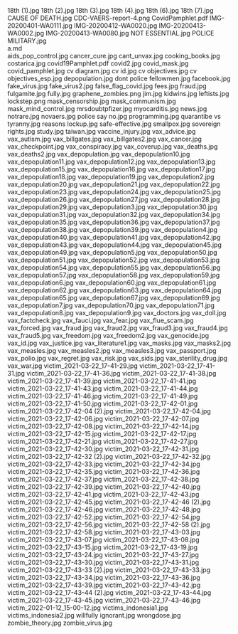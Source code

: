     
<PopImage className="w-full sm:max-w-[50vw] md:max-w-md float-right sm:m-1 sm:ml-4" src={JPG_18th__1__jpg} width={384} alt="18th (1).jpg">
	18th (1).jpg
</PopImage>
<PopImage className="w-full sm:max-w-[50vw] md:max-w-md float-left sm:m-1 sm:mr-4" src={JPG_18th__2__jpg} width={384} alt="18th (2).jpg">
	18th (2).jpg
</PopImage>
<PopImage className="w-full sm:max-w-[50vw] md:max-w-md float-right sm:m-1 sm:ml-4" src={JPG_18th__3__jpg} width={384} alt="18th (3).jpg">
	18th (3).jpg
</PopImage>
<PopImage className="w-full sm:max-w-[50vw] md:max-w-md float-left sm:m-1 sm:mr-4" src={JPG_18th__4__jpg} width={384} alt="18th (4).jpg">
	18th (4).jpg
</PopImage>
<PopImage className="w-full sm:max-w-[50vw] md:max-w-md float-right sm:m-1 sm:ml-4" src={JPG_18th__6__jpg} width={384} alt="18th (6).jpg">
	18th (6).jpg
</PopImage>
<PopImage className="w-full sm:max-w-[50vw] md:max-w-md float-left sm:m-1 sm:mr-4" src={JPG_18th__7__jpg} width={384} alt="18th (7).jpg">
	18th (7).jpg
</PopImage>
<PopImage className="w-full sm:max-w-[50vw] md:max-w-md float-right sm:m-1 sm:ml-4" src={JPG_CAUSE_OF_DEATH_jpg} width={384} alt="CAUSE OF DEATH.jpg">
	CAUSE OF DEATH.jpg
</PopImage>
<PopImage className="w-full sm:max-w-[50vw] md:max-w-md float-left sm:m-1 sm:mr-4" src={PNG_CDC_VAERS_report_4_png} width={384} alt="CDC-VAERS-report-4.png">
	CDC-VAERS-report-4.png
</PopImage>
<EmbedFile src={PDF_CovidPamphlet_pdf} className="w-full md:w-[24rem] md:h-[36rem] float-right sm:m-1 sm:ml-4">
	CovidPamphlet.pdf
</EmbedFile>
<PopImage className="w-full sm:max-w-[50vw] md:max-w-md float-left sm:m-1 sm:mr-4" src={JPG_IMG_20200401_WA0111_jpg} width={384} alt="IMG-20200401-WA0111.jpg">
	IMG-20200401-WA0111.jpg
</PopImage>
<PopImage className="w-full sm:max-w-[50vw] md:max-w-md float-right sm:m-1 sm:ml-4" src={JPG_IMG_20200412_WA0020_jpg} width={384} alt="IMG-20200412-WA0020.jpg">
	IMG-20200412-WA0020.jpg
</PopImage>
<PopImage className="w-full sm:max-w-[50vw] md:max-w-md float-left sm:m-1 sm:mr-4" src={JPG_IMG_20200413_WA0002_jpg} width={384} alt="IMG-20200413-WA0002.jpg">
	IMG-20200413-WA0002.jpg
</PopImage>
<PopImage className="w-full sm:max-w-[50vw] md:max-w-md float-right sm:m-1 sm:ml-4" src={JPG_IMG_20200413_WA0080_jpg} width={384} alt="IMG-20200413-WA0080.jpg">
	IMG-20200413-WA0080.jpg
</PopImage>
<PopImage className="w-full sm:max-w-[50vw] md:max-w-md float-left sm:m-1 sm:mr-4" src={JPG_NOT_ESSENTIAL_jpg} width={384} alt="NOT ESSENTIAL.jpg">
	NOT ESSENTIAL.jpg
</PopImage>
<PopImage className="w-full sm:max-w-[50vw] md:max-w-md float-right sm:m-1 sm:ml-4" src={JPG_POLICE_MILITARY_jpg} width={384} alt="POLICE MILITARY.jpg">
	POLICE MILITARY.jpg
</PopImage>
<div className="w-full md:max-w-[80rem] float-right italic">
	<MD_a_md />
	a.md
</div>
<PopImage className="w-full sm:max-w-[50vw] md:max-w-md float-left sm:m-1 sm:mr-4" src={JPG_aids_pop_control_jpg} width={384} alt="aids_pop_control.jpg">
	aids_pop_control.jpg
</PopImage>
<PopImage className="w-full sm:max-w-[50vw] md:max-w-md float-right sm:m-1 sm:ml-4" src={JPG_cancer_cure_jpg} width={384} alt="cancer_cure.jpg">
	cancer_cure.jpg
</PopImage>
<PopImage className="w-full sm:max-w-[50vw] md:max-w-md float-left sm:m-1 sm:mr-4" src={JPG_cant_unvax_jpg} width={384} alt="cant_unvax.jpg">
	cant_unvax.jpg
</PopImage>
<PopImage className="w-full sm:max-w-[50vw] md:max-w-md float-right sm:m-1 sm:ml-4" src={JPG_cooking_books_jpg} width={384} alt="cooking_books.jpg">
	cooking_books.jpg
</PopImage>
<PopImage className="w-full sm:max-w-[50vw] md:max-w-md float-left sm:m-1 sm:mr-4" src={JPG_costarica_jpg} width={384} alt="costarica.jpg">
	costarica.jpg
</PopImage>
<EmbedFile src={PDF_covid19Pamphlet_pdf} className="w-full md:w-[24rem] md:h-[36rem] float-right sm:m-1 sm:ml-4">
	covid19Pamphlet.pdf
</EmbedFile>
<PopImage className="w-full sm:max-w-[50vw] md:max-w-md float-left sm:m-1 sm:mr-4" src={JPG_covid2_jpg} width={384} alt="covid2.jpg">
	covid2.jpg
</PopImage>
<PopImage className="w-full sm:max-w-[50vw] md:max-w-md float-right sm:m-1 sm:ml-4" src={JPG_covid_mask_jpg} width={384} alt="covid_mask.jpg">
	covid_mask.jpg
</PopImage>
<PopImage className="w-full sm:max-w-[50vw] md:max-w-md float-left sm:m-1 sm:mr-4" src={JPG_covid_pamphlet_jpg} width={384} alt="covid_pamphlet.jpg">
	covid_pamphlet.jpg
</PopImage>
<PopImage className="w-full sm:max-w-[50vw] md:max-w-md float-right sm:m-1 sm:ml-4" src={JPG_cv_diagram_jpg} width={384} alt="cv diagram.jpg">
	cv diagram.jpg
</PopImage>
<PopImage className="w-full sm:max-w-[50vw] md:max-w-md float-left sm:m-1 sm:mr-4" src={JPG_cv_id_jpg} width={384} alt="cv id.jpg">
	cv id.jpg
</PopImage>
<PopImage className="w-full sm:max-w-[50vw] md:max-w-md float-right sm:m-1 sm:ml-4" src={JPG_cv_objectives_jpg} width={384} alt="cv objectives.jpg">
	cv objectives.jpg
</PopImage>
<PopImage className="w-full sm:max-w-[50vw] md:max-w-md float-left sm:m-1 sm:mr-4" src={JPG_cv_objectives_esp_jpg} width={384} alt="cv objectives_esp.jpg">
	cv objectives_esp.jpg
</PopImage>
<PopImage className="w-full sm:max-w-[50vw] md:max-w-md float-right sm:m-1 sm:ml-4" src={JPG_depopulation_jpg} width={384} alt="depopulation.jpg">
	depopulation.jpg
</PopImage>
<PopImage className="w-full sm:max-w-[50vw] md:max-w-md float-left sm:m-1 sm:mr-4" src={JPG_dont_police_fellowmen_jpg} width={384} alt="dont police fellowmen.jpg">
	dont police fellowmen.jpg
</PopImage>
<PopImage className="w-full sm:max-w-[50vw] md:max-w-md float-right sm:m-1 sm:ml-4" src={JPG_facebook_jpg} width={384} alt="facebook.jpg">
	facebook.jpg
</PopImage>
<PopImage className="w-full sm:max-w-[50vw] md:max-w-md float-left sm:m-1 sm:mr-4" src={JPG_fake_virus_jpg} width={384} alt="fake_virus.jpg">
	fake_virus.jpg
</PopImage>
<PopImage className="w-full sm:max-w-[50vw] md:max-w-md float-right sm:m-1 sm:ml-4" src={JPG_fake_virus2_jpg} width={384} alt="fake_virus2.jpg">
	fake_virus2.jpg
</PopImage>
<PopImage className="w-full sm:max-w-[50vw] md:max-w-md float-left sm:m-1 sm:mr-4" src={JPG_false_flag_covid_jpg} width={384} alt="false_flag_covid.jpg">
	false_flag_covid.jpg
</PopImage>
<PopImage className="w-full sm:max-w-[50vw] md:max-w-md float-right sm:m-1 sm:ml-4" src={JPG_fees_jpg} width={384} alt="fees.jpg">
	fees.jpg
</PopImage>
<PopImage className="w-full sm:max-w-[50vw] md:max-w-md float-left sm:m-1 sm:mr-4" src={JPG_fraud_jpg} width={384} alt="fraud.jpg">
	fraud.jpg
</PopImage>
<PopImage className="w-full sm:max-w-[50vw] md:max-w-md float-right sm:m-1 sm:ml-4" src={JPG_fulgamite_jpg} width={384} alt="fulgamite.jpg">
	fulgamite.jpg
</PopImage>
<PopImage className="w-full sm:max-w-[50vw] md:max-w-md float-left sm:m-1 sm:mr-4" src={JPG_fully_jpg} width={384} alt="fully.jpg">
	fully.jpg
</PopImage>
<PopImage className="w-full sm:max-w-[50vw] md:max-w-md float-right sm:m-1 sm:ml-4" src={PNG_graphene_zombies_png} width={384} alt="graphene_zombies.png">
	graphene_zombies.png
</PopImage>
<PopImage className="w-full sm:max-w-[50vw] md:max-w-md float-left sm:m-1 sm:mr-4" src={JPG_jim_jpg} width={384} alt="jim.jpg">
	jim.jpg
</PopImage>
<PopImage className="w-full sm:max-w-[50vw] md:max-w-md float-right sm:m-1 sm:ml-4" src={JPG_kidwins_jpg} width={384} alt="kidwins.jpg">
	kidwins.jpg
</PopImage>
<PopImage className="w-full sm:max-w-[50vw] md:max-w-md float-left sm:m-1 sm:mr-4" src={JPG_leftists_jpg} width={384} alt="leftists.jpg">
	leftists.jpg
</PopImage>
<PopImage className="w-full sm:max-w-[50vw] md:max-w-md float-right sm:m-1 sm:ml-4" src={PNG_lockstep_png} width={384} alt="lockstep.png">
	lockstep.png
</PopImage>
<PopImage className="w-full sm:max-w-[50vw] md:max-w-md float-left sm:m-1 sm:mr-4" src={JPG_mask_censorship_jpg} width={384} alt="mask_censorship.jpg">
	mask_censorship.jpg
</PopImage>
<PopImage className="w-full sm:max-w-[50vw] md:max-w-md float-right sm:m-1 sm:ml-4" src={JPG_mask_communism_jpg} width={384} alt="mask_communism.jpg">
	mask_communism.jpg
</PopImage>
<PopImage className="w-full sm:max-w-[50vw] md:max-w-md float-left sm:m-1 sm:mr-4" src={JPG_mask_mind_control_jpg} width={384} alt="mask_mind_control.jpg">
	mask_mind_control.jpg
</PopImage>
<PopImage className="w-full sm:max-w-[50vw] md:max-w-md float-right sm:m-1 sm:ml-4" src={JPG_mrsdoubtpfizer_jpg} width={384} alt="mrsdoubtpfizer.jpg">
	mrsdoubtpfizer.jpg
</PopImage>
<PopImage className="w-full sm:max-w-[50vw] md:max-w-md float-left sm:m-1 sm:mr-4" src={JPG_myocarditis_jpg} width={384} alt="myocarditis.jpg">
	myocarditis.jpg
</PopImage>
<PopImage className="w-full sm:max-w-[50vw] md:max-w-md float-right sm:m-1 sm:ml-4" src={JPG_news_jpg} width={384} alt="news.jpg">
	news.jpg
</PopImage>
<PopImage className="w-full sm:max-w-[50vw] md:max-w-md float-left sm:m-1 sm:mr-4" src={JPG_notrare_jpg} width={384} alt="notrare.jpg">
	notrare.jpg
</PopImage>
<PopImage className="w-full sm:max-w-[50vw] md:max-w-md float-right sm:m-1 sm:ml-4" src={JPG_novaers_jpg} width={384} alt="novaers.jpg">
	novaers.jpg
</PopImage>
<PopImage className="w-full sm:max-w-[50vw] md:max-w-md float-left sm:m-1 sm:mr-4" src={JPG_police_say_no_jpg} width={384} alt="police say no.jpg">
	police say no.jpg
</PopImage>
<PopImage className="w-full sm:max-w-[50vw] md:max-w-md float-right sm:m-1 sm:ml-4" src={JPG_programming_jpg} width={384} alt="programming.jpg">
	programming.jpg
</PopImage>
<PopImage className="w-full sm:max-w-[50vw] md:max-w-md float-left sm:m-1 sm:mr-4" src={JPG_quarantibe_vs_tyranny_jpg} width={384} alt="quarantibe vs tyranny.jpg">
	quarantibe vs tyranny.jpg
</PopImage>
<PopImage className="w-full sm:max-w-[50vw] md:max-w-md float-right sm:m-1 sm:ml-4" src={JPG_reasons_lockup_jpg} width={384} alt="reasons lockup.jpg">
	reasons lockup.jpg
</PopImage>
<PopImage className="w-full sm:max-w-[50vw] md:max-w-md float-left sm:m-1 sm:mr-4" src={JPG_safe_effective_jpg} width={384} alt="safe-effective.jpg">
	safe-effective.jpg
</PopImage>
<PopImage className="w-full sm:max-w-[50vw] md:max-w-md float-right sm:m-1 sm:ml-4" src={JPG_smallpox_jpg} width={384} alt="smallpox.jpg">
	smallpox.jpg
</PopImage>
<PopImage className="w-full sm:max-w-[50vw] md:max-w-md float-left sm:m-1 sm:mr-4" src={JPG_sovereign_rights_jpg} width={384} alt="sovereign rights.jpg">
	sovereign rights.jpg
</PopImage>
<PopImage className="w-full sm:max-w-[50vw] md:max-w-md float-right sm:m-1 sm:ml-4" src={JPG_study_jpg} width={384} alt="study.jpg">
	study.jpg
</PopImage>
<PopImage className="w-full sm:max-w-[50vw] md:max-w-md float-left sm:m-1 sm:mr-4" src={JPG_taiwan_jpg} width={384} alt="taiwan.jpg">
	taiwan.jpg
</PopImage>
<PopImage className="w-full sm:max-w-[50vw] md:max-w-md float-right sm:m-1 sm:ml-4" src={JPG_vaccine_injury_jpg} width={384} alt="vaccine_injury.jpg">
	vaccine_injury.jpg
</PopImage>
<PopImage className="w-full sm:max-w-[50vw] md:max-w-md float-left sm:m-1 sm:mr-4" src={JPG_vax_advice_jpg} width={384} alt="vax_advice.jpg">
	vax_advice.jpg
</PopImage>
<PopImage className="w-full sm:max-w-[50vw] md:max-w-md float-right sm:m-1 sm:ml-4" src={JPG_vax_autism_jpg} width={384} alt="vax_autism.jpg">
	vax_autism.jpg
</PopImage>
<PopImage className="w-full sm:max-w-[50vw] md:max-w-md float-left sm:m-1 sm:mr-4" src={JPG_vax_billgates_jpg} width={384} alt="vax_billgates.jpg">
	vax_billgates.jpg
</PopImage>
<PopImage className="w-full sm:max-w-[50vw] md:max-w-md float-right sm:m-1 sm:ml-4" src={JPG_vax_billgates2_jpg} width={384} alt="vax_billgates2.jpg">
	vax_billgates2.jpg
</PopImage>
<PopImage className="w-full sm:max-w-[50vw] md:max-w-md float-left sm:m-1 sm:mr-4" src={JPG_vax_cancer_jpg} width={384} alt="vax_cancer.jpg">
	vax_cancer.jpg
</PopImage>
<PopImage className="w-full sm:max-w-[50vw] md:max-w-md float-right sm:m-1 sm:ml-4" src={JPG_vax_checkpoint_jpg} width={384} alt="vax_checkpoint.jpg">
	vax_checkpoint.jpg
</PopImage>
<PopImage className="w-full sm:max-w-[50vw] md:max-w-md float-left sm:m-1 sm:mr-4" src={JPG_vax_conspiracy_jpg} width={384} alt="vax_conspiracy.jpg">
	vax_conspiracy.jpg
</PopImage>
<PopImage className="w-full sm:max-w-[50vw] md:max-w-md float-right sm:m-1 sm:ml-4" src={JPG_vax_coverup_jpg} width={384} alt="vax_coverup.jpg">
	vax_coverup.jpg
</PopImage>
<PopImage className="w-full sm:max-w-[50vw] md:max-w-md float-left sm:m-1 sm:mr-4" src={JPG_vax_deaths_jpg} width={384} alt="vax_deaths.jpg">
	vax_deaths.jpg
</PopImage>
<PopImage className="w-full sm:max-w-[50vw] md:max-w-md float-right sm:m-1 sm:ml-4" src={JPG_vax_deaths2_jpg} width={384} alt="vax_deaths2.jpg">
	vax_deaths2.jpg
</PopImage>
<PopImage className="w-full sm:max-w-[50vw] md:max-w-md float-left sm:m-1 sm:mr-4" src={JPG_vax_depopulation_jpg} width={384} alt="vax_depopulation.jpg">
	vax_depopulation.jpg
</PopImage>
<PopImage className="w-full sm:max-w-[50vw] md:max-w-md float-right sm:m-1 sm:ml-4" src={JPG_vax_depopulation10_jpg} width={384} alt="vax_depopulation10.jpg">
	vax_depopulation10.jpg
</PopImage>
<PopImage className="w-full sm:max-w-[50vw] md:max-w-md float-left sm:m-1 sm:mr-4" src={JPG_vax_depopulation11_jpg} width={384} alt="vax_depopulation11.jpg">
	vax_depopulation11.jpg
</PopImage>
<PopImage className="w-full sm:max-w-[50vw] md:max-w-md float-right sm:m-1 sm:ml-4" src={JPG_vax_depopulation12_jpg} width={384} alt="vax_depopulation12.jpg">
	vax_depopulation12.jpg
</PopImage>
<PopImage className="w-full sm:max-w-[50vw] md:max-w-md float-left sm:m-1 sm:mr-4" src={JPG_vax_depopulation13_jpg} width={384} alt="vax_depopulation13.jpg">
	vax_depopulation13.jpg
</PopImage>
<PopImage className="w-full sm:max-w-[50vw] md:max-w-md float-right sm:m-1 sm:ml-4" src={JPG_vax_depopulation15_jpg} width={384} alt="vax_depopulation15.jpg">
	vax_depopulation15.jpg
</PopImage>
<PopImage className="w-full sm:max-w-[50vw] md:max-w-md float-left sm:m-1 sm:mr-4" src={JPG_vax_depopulation16_jpg} width={384} alt="vax_depopulation16.jpg">
	vax_depopulation16.jpg
</PopImage>
<PopImage className="w-full sm:max-w-[50vw] md:max-w-md float-right sm:m-1 sm:ml-4" src={JPG_vax_depopulation17_jpg} width={384} alt="vax_depopulation17.jpg">
	vax_depopulation17.jpg
</PopImage>
<PopImage className="w-full sm:max-w-[50vw] md:max-w-md float-left sm:m-1 sm:mr-4" src={JPG_vax_depopulation18_jpg} width={384} alt="vax_depopulation18.jpg">
	vax_depopulation18.jpg
</PopImage>
<PopImage className="w-full sm:max-w-[50vw] md:max-w-md float-right sm:m-1 sm:ml-4" src={JPG_vax_depopulation19_jpg} width={384} alt="vax_depopulation19.jpg">
	vax_depopulation19.jpg
</PopImage>
<PopImage className="w-full sm:max-w-[50vw] md:max-w-md float-left sm:m-1 sm:mr-4" src={JPG_vax_depopulation2_jpg} width={384} alt="vax_depopulation2.jpg">
	vax_depopulation2.jpg
</PopImage>
<PopImage className="w-full sm:max-w-[50vw] md:max-w-md float-right sm:m-1 sm:ml-4" src={JPG_vax_depopulation20_jpg} width={384} alt="vax_depopulation20.jpg">
	vax_depopulation20.jpg
</PopImage>
<PopImage className="w-full sm:max-w-[50vw] md:max-w-md float-left sm:m-1 sm:mr-4" src={JPG_vax_depopulation21_jpg} width={384} alt="vax_depopulation21.jpg">
	vax_depopulation21.jpg
</PopImage>
<PopImage className="w-full sm:max-w-[50vw] md:max-w-md float-right sm:m-1 sm:ml-4" src={JPG_vax_depopulation22_jpg} width={384} alt="vax_depopulation22.jpg">
	vax_depopulation22.jpg
</PopImage>
<PopImage className="w-full sm:max-w-[50vw] md:max-w-md float-left sm:m-1 sm:mr-4" src={JPG_vax_depopulation23_jpg} width={384} alt="vax_depopulation23.jpg">
	vax_depopulation23.jpg
</PopImage>
<PopImage className="w-full sm:max-w-[50vw] md:max-w-md float-right sm:m-1 sm:ml-4" src={JPG_vax_depopulation24_jpg} width={384} alt="vax_depopulation24.jpg">
	vax_depopulation24.jpg
</PopImage>
<PopImage className="w-full sm:max-w-[50vw] md:max-w-md float-left sm:m-1 sm:mr-4" src={JPG_vax_depopulation25_jpg} width={384} alt="vax_depopulation25.jpg">
	vax_depopulation25.jpg
</PopImage>
<PopImage className="w-full sm:max-w-[50vw] md:max-w-md float-right sm:m-1 sm:ml-4" src={JPG_vax_depopulation26_jpg} width={384} alt="vax_depopulation26.jpg">
	vax_depopulation26.jpg
</PopImage>
<PopImage className="w-full sm:max-w-[50vw] md:max-w-md float-left sm:m-1 sm:mr-4" src={JPG_vax_depopulation27_jpg} width={384} alt="vax_depopulation27.jpg">
	vax_depopulation27.jpg
</PopImage>
<PopImage className="w-full sm:max-w-[50vw] md:max-w-md float-right sm:m-1 sm:ml-4" src={JPG_vax_depopulation28_jpg} width={384} alt="vax_depopulation28.jpg">
	vax_depopulation28.jpg
</PopImage>
<PopImage className="w-full sm:max-w-[50vw] md:max-w-md float-left sm:m-1 sm:mr-4" src={JPG_vax_depopulation29_jpg} width={384} alt="vax_depopulation29.jpg">
	vax_depopulation29.jpg
</PopImage>
<PopImage className="w-full sm:max-w-[50vw] md:max-w-md float-right sm:m-1 sm:ml-4" src={JPG_vax_depopulation3_jpg} width={384} alt="vax_depopulation3.jpg">
	vax_depopulation3.jpg
</PopImage>
<PopImage className="w-full sm:max-w-[50vw] md:max-w-md float-left sm:m-1 sm:mr-4" src={JPG_vax_depopulation30_jpg} width={384} alt="vax_depopulation30.jpg">
	vax_depopulation30.jpg
</PopImage>
<PopImage className="w-full sm:max-w-[50vw] md:max-w-md float-right sm:m-1 sm:ml-4" src={JPG_vax_depopulation31_jpg} width={384} alt="vax_depopulation31.jpg">
	vax_depopulation31.jpg
</PopImage>
<PopImage className="w-full sm:max-w-[50vw] md:max-w-md float-left sm:m-1 sm:mr-4" src={JPG_vax_depopulation32_jpg} width={384} alt="vax_depopulation32.jpg">
	vax_depopulation32.jpg
</PopImage>
<PopImage className="w-full sm:max-w-[50vw] md:max-w-md float-right sm:m-1 sm:ml-4" src={JPG_vax_depopulation34_jpg} width={384} alt="vax_depopulation34.jpg">
	vax_depopulation34.jpg
</PopImage>
<PopImage className="w-full sm:max-w-[50vw] md:max-w-md float-left sm:m-1 sm:mr-4" src={JPG_vax_depopulation35_jpg} width={384} alt="vax_depopulation35.jpg">
	vax_depopulation35.jpg
</PopImage>
<PopImage className="w-full sm:max-w-[50vw] md:max-w-md float-right sm:m-1 sm:ml-4" src={JPG_vax_depopulation36_jpg} width={384} alt="vax_depopulation36.jpg">
	vax_depopulation36.jpg
</PopImage>
<PopImage className="w-full sm:max-w-[50vw] md:max-w-md float-left sm:m-1 sm:mr-4" src={JPG_vax_depopulation37_jpg} width={384} alt="vax_depopulation37.jpg">
	vax_depopulation37.jpg
</PopImage>
<PopImage className="w-full sm:max-w-[50vw] md:max-w-md float-right sm:m-1 sm:ml-4" src={JPG_vax_depopulation38_jpg} width={384} alt="vax_depopulation38.jpg">
	vax_depopulation38.jpg
</PopImage>
<PopImage className="w-full sm:max-w-[50vw] md:max-w-md float-left sm:m-1 sm:mr-4" src={JPG_vax_depopulation39_jpg} width={384} alt="vax_depopulation39.jpg">
	vax_depopulation39.jpg
</PopImage>
<PopImage className="w-full sm:max-w-[50vw] md:max-w-md float-right sm:m-1 sm:ml-4" src={JPG_vax_depopulation4_jpg} width={384} alt="vax_depopulation4.jpg">
	vax_depopulation4.jpg
</PopImage>
<PopImage className="w-full sm:max-w-[50vw] md:max-w-md float-left sm:m-1 sm:mr-4" src={JPG_vax_depopulation40_jpg} width={384} alt="vax_depopulation40.jpg">
	vax_depopulation40.jpg
</PopImage>
<PopImage className="w-full sm:max-w-[50vw] md:max-w-md float-right sm:m-1 sm:ml-4" src={JPG_vax_depopulation41_jpg} width={384} alt="vax_depopulation41.jpg">
	vax_depopulation41.jpg
</PopImage>
<PopImage className="w-full sm:max-w-[50vw] md:max-w-md float-left sm:m-1 sm:mr-4" src={JPG_vax_depopulation42_jpg} width={384} alt="vax_depopulation42.jpg">
	vax_depopulation42.jpg
</PopImage>
<PopImage className="w-full sm:max-w-[50vw] md:max-w-md float-right sm:m-1 sm:ml-4" src={JPG_vax_depopulation43_jpg} width={384} alt="vax_depopulation43.jpg">
	vax_depopulation43.jpg
</PopImage>
<PopImage className="w-full sm:max-w-[50vw] md:max-w-md float-left sm:m-1 sm:mr-4" src={JPG_vax_depopulation44_jpg} width={384} alt="vax_depopulation44.jpg">
	vax_depopulation44.jpg
</PopImage>
<PopImage className="w-full sm:max-w-[50vw] md:max-w-md float-right sm:m-1 sm:ml-4" src={JPG_vax_depopulation45_jpg} width={384} alt="vax_depopulation45.jpg">
	vax_depopulation45.jpg
</PopImage>
<PopImage className="w-full sm:max-w-[50vw] md:max-w-md float-left sm:m-1 sm:mr-4" src={JPG_vax_depopulation49_jpg} width={384} alt="vax_depopulation49.jpg">
	vax_depopulation49.jpg
</PopImage>
<PopImage className="w-full sm:max-w-[50vw] md:max-w-md float-right sm:m-1 sm:ml-4" src={JPG_vax_depopulation5_jpg} width={384} alt="vax_depopulation5.jpg">
	vax_depopulation5.jpg
</PopImage>
<PopImage className="w-full sm:max-w-[50vw] md:max-w-md float-left sm:m-1 sm:mr-4" src={JPG_vax_depopulation50_jpg} width={384} alt="vax_depopulation50.jpg">
	vax_depopulation50.jpg
</PopImage>
<PopImage className="w-full sm:max-w-[50vw] md:max-w-md float-right sm:m-1 sm:ml-4" src={JPG_vax_depopulation51_jpg} width={384} alt="vax_depopulation51.jpg">
	vax_depopulation51.jpg
</PopImage>
<PopImage className="w-full sm:max-w-[50vw] md:max-w-md float-left sm:m-1 sm:mr-4" src={JPG_vax_depopulation52_jpg} width={384} alt="vax_depopulation52.jpg">
	vax_depopulation52.jpg
</PopImage>
<PopImage className="w-full sm:max-w-[50vw] md:max-w-md float-right sm:m-1 sm:ml-4" src={JPG_vax_depopulation53_jpg} width={384} alt="vax_depopulation53.jpg">
	vax_depopulation53.jpg
</PopImage>
<PopImage className="w-full sm:max-w-[50vw] md:max-w-md float-left sm:m-1 sm:mr-4" src={JPG_vax_depopulation54_jpg} width={384} alt="vax_depopulation54.jpg">
	vax_depopulation54.jpg
</PopImage>
<PopImage className="w-full sm:max-w-[50vw] md:max-w-md float-right sm:m-1 sm:ml-4" src={JPG_vax_depopulation55_jpg} width={384} alt="vax_depopulation55.jpg">
	vax_depopulation55.jpg
</PopImage>
<PopImage className="w-full sm:max-w-[50vw] md:max-w-md float-left sm:m-1 sm:mr-4" src={JPG_vax_depopulation56_jpg} width={384} alt="vax_depopulation56.jpg">
	vax_depopulation56.jpg
</PopImage>
<PopImage className="w-full sm:max-w-[50vw] md:max-w-md float-right sm:m-1 sm:ml-4" src={JPG_vax_depopulation57_jpg} width={384} alt="vax_depopulation57.jpg">
	vax_depopulation57.jpg
</PopImage>
<PopImage className="w-full sm:max-w-[50vw] md:max-w-md float-left sm:m-1 sm:mr-4" src={JPG_vax_depopulation58_jpg} width={384} alt="vax_depopulation58.jpg">
	vax_depopulation58.jpg
</PopImage>
<PopImage className="w-full sm:max-w-[50vw] md:max-w-md float-right sm:m-1 sm:ml-4" src={JPG_vax_depopulation59_jpg} width={384} alt="vax_depopulation59.jpg">
	vax_depopulation59.jpg
</PopImage>
<PopImage className="w-full sm:max-w-[50vw] md:max-w-md float-left sm:m-1 sm:mr-4" src={JPG_vax_depopulation6_jpg} width={384} alt="vax_depopulation6.jpg">
	vax_depopulation6.jpg
</PopImage>
<PopImage className="w-full sm:max-w-[50vw] md:max-w-md float-right sm:m-1 sm:ml-4" src={JPG_vax_depopulation60_jpg} width={384} alt="vax_depopulation60.jpg">
	vax_depopulation60.jpg
</PopImage>
<PopImage className="w-full sm:max-w-[50vw] md:max-w-md float-left sm:m-1 sm:mr-4" src={JPG_vax_depopulation61_jpg} width={384} alt="vax_depopulation61.jpg">
	vax_depopulation61.jpg
</PopImage>
<PopImage className="w-full sm:max-w-[50vw] md:max-w-md float-right sm:m-1 sm:ml-4" src={JPG_vax_depopulation62_jpg} width={384} alt="vax_depopulation62.jpg">
	vax_depopulation62.jpg
</PopImage>
<PopImage className="w-full sm:max-w-[50vw] md:max-w-md float-left sm:m-1 sm:mr-4" src={JPG_vax_depopulation63_jpg} width={384} alt="vax_depopulation63.jpg">
	vax_depopulation63.jpg
</PopImage>
<PopImage className="w-full sm:max-w-[50vw] md:max-w-md float-right sm:m-1 sm:ml-4" src={JPG_vax_depopulation64_jpg} width={384} alt="vax_depopulation64.jpg">
	vax_depopulation64.jpg
</PopImage>
<PopImage className="w-full sm:max-w-[50vw] md:max-w-md float-left sm:m-1 sm:mr-4" src={JPG_vax_depopulation65_jpg} width={384} alt="vax_depopulation65.jpg">
	vax_depopulation65.jpg
</PopImage>
<PopImage className="w-full sm:max-w-[50vw] md:max-w-md float-right sm:m-1 sm:ml-4" src={JPG_vax_depopulation67_jpg} width={384} alt="vax_depopulation67.jpg">
	vax_depopulation67.jpg
</PopImage>
<PopImage className="w-full sm:max-w-[50vw] md:max-w-md float-left sm:m-1 sm:mr-4" src={JPG_vax_depopulation69_jpg} width={384} alt="vax_depopulation69.jpg">
	vax_depopulation69.jpg
</PopImage>
<PopImage className="w-full sm:max-w-[50vw] md:max-w-md float-right sm:m-1 sm:ml-4" src={JPG_vax_depopulation7_jpg} width={384} alt="vax_depopulation7.jpg">
	vax_depopulation7.jpg
</PopImage>
<PopImage className="w-full sm:max-w-[50vw] md:max-w-md float-left sm:m-1 sm:mr-4" src={JPG_vax_depopulation70_jpg} width={384} alt="vax_depopulation70.jpg">
	vax_depopulation70.jpg
</PopImage>
<PopImage className="w-full sm:max-w-[50vw] md:max-w-md float-right sm:m-1 sm:ml-4" src={JPG_vax_depopulation71_jpg} width={384} alt="vax_depopulation71.jpg">
	vax_depopulation71.jpg
</PopImage>
<PopImage className="w-full sm:max-w-[50vw] md:max-w-md float-left sm:m-1 sm:mr-4" src={JPG_vax_depopulation8_jpg} width={384} alt="vax_depopulation8.jpg">
	vax_depopulation8.jpg
</PopImage>
<PopImage className="w-full sm:max-w-[50vw] md:max-w-md float-right sm:m-1 sm:ml-4" src={JPG_vax_depopulation9_jpg} width={384} alt="vax_depopulation9.jpg">
	vax_depopulation9.jpg
</PopImage>
<PopImage className="w-full sm:max-w-[50vw] md:max-w-md float-left sm:m-1 sm:mr-4" src={JPG_vax_doctors_jpg} width={384} alt="vax_doctors.jpg">
	vax_doctors.jpg
</PopImage>
<PopImage className="w-full sm:max-w-[50vw] md:max-w-md float-right sm:m-1 sm:ml-4" src={JPG_vax_doll_jpg} width={384} alt="vax_doll.jpg">
	vax_doll.jpg
</PopImage>
<PopImage className="w-full sm:max-w-[50vw] md:max-w-md float-left sm:m-1 sm:mr-4" src={JPG_vax_factcheck_jpg} width={384} alt="vax_factcheck.jpg">
	vax_factcheck.jpg
</PopImage>
<PopImage className="w-full sm:max-w-[50vw] md:max-w-md float-right sm:m-1 sm:ml-4" src={JPG_vax_fauci_jpg} width={384} alt="vax_fauci.jpg">
	vax_fauci.jpg
</PopImage>
<PopImage className="w-full sm:max-w-[50vw] md:max-w-md float-left sm:m-1 sm:mr-4" src={JPG_vax_fear_jpg} width={384} alt="vax_fear.jpg">
	vax_fear.jpg
</PopImage>
<PopImage className="w-full sm:max-w-[50vw] md:max-w-md float-right sm:m-1 sm:ml-4" src={JPG_vax_flue_scam_jpg} width={384} alt="vax_flue_scam.jpg">
	vax_flue_scam.jpg
</PopImage>
<PopImage className="w-full sm:max-w-[50vw] md:max-w-md float-left sm:m-1 sm:mr-4" src={JPG_vax_forced_jpg} width={384} alt="vax_forced.jpg">
	vax_forced.jpg
</PopImage>
<PopImage className="w-full sm:max-w-[50vw] md:max-w-md float-right sm:m-1 sm:ml-4" src={JPG_vax_fraud_jpg} width={384} alt="vax_fraud.jpg">
	vax_fraud.jpg
</PopImage>
<PopImage className="w-full sm:max-w-[50vw] md:max-w-md float-left sm:m-1 sm:mr-4" src={JPG_vax_fraud2_jpg} width={384} alt="vax_fraud2.jpg">
	vax_fraud2.jpg
</PopImage>
<PopImage className="w-full sm:max-w-[50vw] md:max-w-md float-right sm:m-1 sm:ml-4" src={JPG_vax_fraud3_jpg} width={384} alt="vax_fraud3.jpg">
	vax_fraud3.jpg
</PopImage>
<PopImage className="w-full sm:max-w-[50vw] md:max-w-md float-left sm:m-1 sm:mr-4" src={JPG_vax_fraud4_jpg} width={384} alt="vax_fraud4.jpg">
	vax_fraud4.jpg
</PopImage>
<PopImage className="w-full sm:max-w-[50vw] md:max-w-md float-right sm:m-1 sm:ml-4" src={JPG_vax_fraud5_jpg} width={384} alt="vax_fraud5.jpg">
	vax_fraud5.jpg
</PopImage>
<PopImage className="w-full sm:max-w-[50vw] md:max-w-md float-left sm:m-1 sm:mr-4" src={JPG_vax_freedom_jpg} width={384} alt="vax_freedom.jpg">
	vax_freedom.jpg
</PopImage>
<PopImage className="w-full sm:max-w-[50vw] md:max-w-md float-right sm:m-1 sm:ml-4" src={JPG_vax_freedom2_jpg} width={384} alt="vax_freedom2.jpg">
	vax_freedom2.jpg
</PopImage>
<PopImage className="w-full sm:max-w-[50vw] md:max-w-md float-left sm:m-1 sm:mr-4" src={JPG_vax_genocide_jpg} width={384} alt="vax_genocide.jpg">
	vax_genocide.jpg
</PopImage>
<PopImage className="w-full sm:max-w-[50vw] md:max-w-md float-right sm:m-1 sm:ml-4" src={JPG_vax_id_jpg} width={384} alt="vax_id.jpg">
	vax_id.jpg
</PopImage>
<PopImage className="w-full sm:max-w-[50vw] md:max-w-md float-left sm:m-1 sm:mr-4" src={JPG_vax_justice_jpg} width={384} alt="vax_justice.jpg">
	vax_justice.jpg
</PopImage>
<PopImage className="w-full sm:max-w-[50vw] md:max-w-md float-right sm:m-1 sm:ml-4" src={JPG_vax_literature1_jpg} width={384} alt="vax_literature1.jpg">
	vax_literature1.jpg
</PopImage>
<PopImage className="w-full sm:max-w-[50vw] md:max-w-md float-left sm:m-1 sm:mr-4" src={JPG_vax_masks_jpg} width={384} alt="vax_masks.jpg">
	vax_masks.jpg
</PopImage>
<PopImage className="w-full sm:max-w-[50vw] md:max-w-md float-right sm:m-1 sm:ml-4" src={JPG_vax_masks2_jpg} width={384} alt="vax_masks2.jpg">
	vax_masks2.jpg
</PopImage>
<PopImage className="w-full sm:max-w-[50vw] md:max-w-md float-left sm:m-1 sm:mr-4" src={JPG_vax_measles_jpg} width={384} alt="vax_measles.jpg">
	vax_measles.jpg
</PopImage>
<PopImage className="w-full sm:max-w-[50vw] md:max-w-md float-right sm:m-1 sm:ml-4" src={JPG_vax_measles2_jpg} width={384} alt="vax_measles2.jpg">
	vax_measles2.jpg
</PopImage>
<PopImage className="w-full sm:max-w-[50vw] md:max-w-md float-left sm:m-1 sm:mr-4" src={JPG_vax_measles3_jpg} width={384} alt="vax_measles3.jpg">
	vax_measles3.jpg
</PopImage>
<PopImage className="w-full sm:max-w-[50vw] md:max-w-md float-right sm:m-1 sm:ml-4" src={JPG_vax_passport_jpg} width={384} alt="vax_passport.jpg">
	vax_passport.jpg
</PopImage>
<PopImage className="w-full sm:max-w-[50vw] md:max-w-md float-left sm:m-1 sm:mr-4" src={JPG_vax_polio_jpg} width={384} alt="vax_polio.jpg">
	vax_polio.jpg
</PopImage>
<PopImage className="w-full sm:max-w-[50vw] md:max-w-md float-right sm:m-1 sm:ml-4" src={JPG_vax_regret_jpg} width={384} alt="vax_regret.jpg">
	vax_regret.jpg
</PopImage>
<PopImage className="w-full sm:max-w-[50vw] md:max-w-md float-left sm:m-1 sm:mr-4" src={JPG_vax_risk_jpg} width={384} alt="vax_risk.jpg">
	vax_risk.jpg
</PopImage>
<PopImage className="w-full sm:max-w-[50vw] md:max-w-md float-right sm:m-1 sm:ml-4" src={JPG_vax_sids_jpg} width={384} alt="vax_sids.jpg">
	vax_sids.jpg
</PopImage>
<PopImage className="w-full sm:max-w-[50vw] md:max-w-md float-left sm:m-1 sm:mr-4" src={JPG_vax_sterility_drug_jpg} width={384} alt="vax_sterility_drug.jpg">
	vax_sterility_drug.jpg
</PopImage>
<PopImage className="w-full sm:max-w-[50vw] md:max-w-md float-right sm:m-1 sm:ml-4" src={JPG_vax_war_jpg} width={384} alt="vax_war.jpg">
	vax_war.jpg
</PopImage>
<PopImage className="w-full sm:max-w-[50vw] md:max-w-md float-left sm:m-1 sm:mr-4" src={JPG_victim_2021_03_22_17_41_29_jpg} width={384} alt="victim_2021-03-22_17-41-29.jpg">
	victim_2021-03-22_17-41-29.jpg
</PopImage>
<PopImage className="w-full sm:max-w-[50vw] md:max-w-md float-right sm:m-1 sm:ml-4" src={JPG_victim_2021_03_22_17_41_31_jpg} width={384} alt="victim_2021-03-22_17-41-31.jpg">
	victim_2021-03-22_17-41-31.jpg
</PopImage>
<PopImage className="w-full sm:max-w-[50vw] md:max-w-md float-left sm:m-1 sm:mr-4" src={JPG_victim_2021_03_22_17_41_36_jpg} width={384} alt="victim_2021-03-22_17-41-36.jpg">
	victim_2021-03-22_17-41-36.jpg
</PopImage>
<PopImage className="w-full sm:max-w-[50vw] md:max-w-md float-right sm:m-1 sm:ml-4" src={JPG_victim_2021_03_22_17_41_38_jpg} width={384} alt="victim_2021-03-22_17-41-38.jpg">
	victim_2021-03-22_17-41-38.jpg
</PopImage>
<PopImage className="w-full sm:max-w-[50vw] md:max-w-md float-left sm:m-1 sm:mr-4" src={JPG_victim_2021_03_22_17_41_39_jpg} width={384} alt="victim_2021-03-22_17-41-39.jpg">
	victim_2021-03-22_17-41-39.jpg
</PopImage>
<PopImage className="w-full sm:max-w-[50vw] md:max-w-md float-right sm:m-1 sm:ml-4" src={JPG_victim_2021_03_22_17_41_41_jpg} width={384} alt="victim_2021-03-22_17-41-41.jpg">
	victim_2021-03-22_17-41-41.jpg
</PopImage>
<PopImage className="w-full sm:max-w-[50vw] md:max-w-md float-left sm:m-1 sm:mr-4" src={JPG_victim_2021_03_22_17_41_43_jpg} width={384} alt="victim_2021-03-22_17-41-43.jpg">
	victim_2021-03-22_17-41-43.jpg
</PopImage>
<PopImage className="w-full sm:max-w-[50vw] md:max-w-md float-right sm:m-1 sm:ml-4" src={JPG_victim_2021_03_22_17_41_44_jpg} width={384} alt="victim_2021-03-22_17-41-44.jpg">
	victim_2021-03-22_17-41-44.jpg
</PopImage>
<PopImage className="w-full sm:max-w-[50vw] md:max-w-md float-left sm:m-1 sm:mr-4" src={JPG_victim_2021_03_22_17_41_46_jpg} width={384} alt="victim_2021-03-22_17-41-46.jpg">
	victim_2021-03-22_17-41-46.jpg
</PopImage>
<PopImage className="w-full sm:max-w-[50vw] md:max-w-md float-right sm:m-1 sm:ml-4" src={JPG_victim_2021_03_22_17_41_49_jpg} width={384} alt="victim_2021-03-22_17-41-49.jpg">
	victim_2021-03-22_17-41-49.jpg
</PopImage>
<PopImage className="w-full sm:max-w-[50vw] md:max-w-md float-left sm:m-1 sm:mr-4" src={JPG_victim_2021_03_22_17_41_50_jpg} width={384} alt="victim_2021-03-22_17-41-50.jpg">
	victim_2021-03-22_17-41-50.jpg
</PopImage>
<PopImage className="w-full sm:max-w-[50vw] md:max-w-md float-right sm:m-1 sm:ml-4" src={JPG_victim_2021_03_22_17_42_01_jpg} width={384} alt="victim_2021-03-22_17-42-01.jpg">
	victim_2021-03-22_17-42-01.jpg
</PopImage>
<PopImage className="w-full sm:max-w-[50vw] md:max-w-md float-left sm:m-1 sm:mr-4" src={JPG_victim_2021_03_22_17_42_04__2__jpg} width={384} alt="victim_2021-03-22_17-42-04 (2).jpg">
	victim_2021-03-22_17-42-04 (2).jpg
</PopImage>
<PopImage className="w-full sm:max-w-[50vw] md:max-w-md float-right sm:m-1 sm:ml-4" src={JPG_victim_2021_03_22_17_42_04_jpg} width={384} alt="victim_2021-03-22_17-42-04.jpg">
	victim_2021-03-22_17-42-04.jpg
</PopImage>
<PopImage className="w-full sm:max-w-[50vw] md:max-w-md float-left sm:m-1 sm:mr-4" src={JPG_victim_2021_03_22_17_42_06_jpg} width={384} alt="victim_2021-03-22_17-42-06.jpg">
	victim_2021-03-22_17-42-06.jpg
</PopImage>
<PopImage className="w-full sm:max-w-[50vw] md:max-w-md float-right sm:m-1 sm:ml-4" src={JPG_victim_2021_03_22_17_42_07_jpg} width={384} alt="victim_2021-03-22_17-42-07.jpg">
	victim_2021-03-22_17-42-07.jpg
</PopImage>
<PopImage className="w-full sm:max-w-[50vw] md:max-w-md float-left sm:m-1 sm:mr-4" src={JPG_victim_2021_03_22_17_42_08_jpg} width={384} alt="victim_2021-03-22_17-42-08.jpg">
	victim_2021-03-22_17-42-08.jpg
</PopImage>
<PopImage className="w-full sm:max-w-[50vw] md:max-w-md float-right sm:m-1 sm:ml-4" src={JPG_victim_2021_03_22_17_42_14_jpg} width={384} alt="victim_2021-03-22_17-42-14.jpg">
	victim_2021-03-22_17-42-14.jpg
</PopImage>
<PopImage className="w-full sm:max-w-[50vw] md:max-w-md float-left sm:m-1 sm:mr-4" src={JPG_victim_2021_03_22_17_42_15_jpg} width={384} alt="victim_2021-03-22_17-42-15.jpg">
	victim_2021-03-22_17-42-15.jpg
</PopImage>
<PopImage className="w-full sm:max-w-[50vw] md:max-w-md float-right sm:m-1 sm:ml-4" src={JPG_victim_2021_03_22_17_42_17_jpg} width={384} alt="victim_2021-03-22_17-42-17.jpg">
	victim_2021-03-22_17-42-17.jpg
</PopImage>
<PopImage className="w-full sm:max-w-[50vw] md:max-w-md float-left sm:m-1 sm:mr-4" src={JPG_victim_2021_03_22_17_42_21_jpg} width={384} alt="victim_2021-03-22_17-42-21.jpg">
	victim_2021-03-22_17-42-21.jpg
</PopImage>
<PopImage className="w-full sm:max-w-[50vw] md:max-w-md float-right sm:m-1 sm:ml-4" src={JPG_victim_2021_03_22_17_42_27_jpg} width={384} alt="victim_2021-03-22_17-42-27.jpg">
	victim_2021-03-22_17-42-27.jpg
</PopImage>
<PopImage className="w-full sm:max-w-[50vw] md:max-w-md float-left sm:m-1 sm:mr-4" src={JPG_victim_2021_03_22_17_42_30_jpg} width={384} alt="victim_2021-03-22_17-42-30.jpg">
	victim_2021-03-22_17-42-30.jpg
</PopImage>
<PopImage className="w-full sm:max-w-[50vw] md:max-w-md float-right sm:m-1 sm:ml-4" src={JPG_victim_2021_03_22_17_42_31_jpg} width={384} alt="victim_2021-03-22_17-42-31.jpg">
	victim_2021-03-22_17-42-31.jpg
</PopImage>
<PopImage className="w-full sm:max-w-[50vw] md:max-w-md float-left sm:m-1 sm:mr-4" src={JPG_victim_2021_03_22_17_42_32__2__jpg} width={384} alt="victim_2021-03-22_17-42-32 (2).jpg">
	victim_2021-03-22_17-42-32 (2).jpg
</PopImage>
<PopImage className="w-full sm:max-w-[50vw] md:max-w-md float-right sm:m-1 sm:ml-4" src={JPG_victim_2021_03_22_17_42_32_jpg} width={384} alt="victim_2021-03-22_17-42-32.jpg">
	victim_2021-03-22_17-42-32.jpg
</PopImage>
<PopImage className="w-full sm:max-w-[50vw] md:max-w-md float-left sm:m-1 sm:mr-4" src={JPG_victim_2021_03_22_17_42_33_jpg} width={384} alt="victim_2021-03-22_17-42-33.jpg">
	victim_2021-03-22_17-42-33.jpg
</PopImage>
<PopImage className="w-full sm:max-w-[50vw] md:max-w-md float-right sm:m-1 sm:ml-4" src={JPG_victim_2021_03_22_17_42_34_jpg} width={384} alt="victim_2021-03-22_17-42-34.jpg">
	victim_2021-03-22_17-42-34.jpg
</PopImage>
<PopImage className="w-full sm:max-w-[50vw] md:max-w-md float-left sm:m-1 sm:mr-4" src={JPG_victim_2021_03_22_17_42_35_jpg} width={384} alt="victim_2021-03-22_17-42-35.jpg">
	victim_2021-03-22_17-42-35.jpg
</PopImage>
<PopImage className="w-full sm:max-w-[50vw] md:max-w-md float-right sm:m-1 sm:ml-4" src={JPG_victim_2021_03_22_17_42_36_jpg} width={384} alt="victim_2021-03-22_17-42-36.jpg">
	victim_2021-03-22_17-42-36.jpg
</PopImage>
<PopImage className="w-full sm:max-w-[50vw] md:max-w-md float-left sm:m-1 sm:mr-4" src={JPG_victim_2021_03_22_17_42_37_jpg} width={384} alt="victim_2021-03-22_17-42-37.jpg">
	victim_2021-03-22_17-42-37.jpg
</PopImage>
<PopImage className="w-full sm:max-w-[50vw] md:max-w-md float-right sm:m-1 sm:ml-4" src={JPG_victim_2021_03_22_17_42_38_jpg} width={384} alt="victim_2021-03-22_17-42-38.jpg">
	victim_2021-03-22_17-42-38.jpg
</PopImage>
<PopImage className="w-full sm:max-w-[50vw] md:max-w-md float-left sm:m-1 sm:mr-4" src={JPG_victim_2021_03_22_17_42_39_jpg} width={384} alt="victim_2021-03-22_17-42-39.jpg">
	victim_2021-03-22_17-42-39.jpg
</PopImage>
<PopImage className="w-full sm:max-w-[50vw] md:max-w-md float-right sm:m-1 sm:ml-4" src={JPG_victim_2021_03_22_17_42_40_jpg} width={384} alt="victim_2021-03-22_17-42-40.jpg">
	victim_2021-03-22_17-42-40.jpg
</PopImage>
<PopImage className="w-full sm:max-w-[50vw] md:max-w-md float-left sm:m-1 sm:mr-4" src={JPG_victim_2021_03_22_17_42_41_jpg} width={384} alt="victim_2021-03-22_17-42-41.jpg">
	victim_2021-03-22_17-42-41.jpg
</PopImage>
<PopImage className="w-full sm:max-w-[50vw] md:max-w-md float-right sm:m-1 sm:ml-4" src={JPG_victim_2021_03_22_17_42_43_jpg} width={384} alt="victim_2021-03-22_17-42-43.jpg">
	victim_2021-03-22_17-42-43.jpg
</PopImage>
<PopImage className="w-full sm:max-w-[50vw] md:max-w-md float-left sm:m-1 sm:mr-4" src={JPG_victim_2021_03_22_17_42_45_jpg} width={384} alt="victim_2021-03-22_17-42-45.jpg">
	victim_2021-03-22_17-42-45.jpg
</PopImage>
<PopImage className="w-full sm:max-w-[50vw] md:max-w-md float-right sm:m-1 sm:ml-4" src={JPG_victim_2021_03_22_17_42_46__2__jpg} width={384} alt="victim_2021-03-22_17-42-46 (2).jpg">
	victim_2021-03-22_17-42-46 (2).jpg
</PopImage>
<PopImage className="w-full sm:max-w-[50vw] md:max-w-md float-left sm:m-1 sm:mr-4" src={JPG_victim_2021_03_22_17_42_46_jpg} width={384} alt="victim_2021-03-22_17-42-46.jpg">
	victim_2021-03-22_17-42-46.jpg
</PopImage>
<PopImage className="w-full sm:max-w-[50vw] md:max-w-md float-right sm:m-1 sm:ml-4" src={JPG_victim_2021_03_22_17_42_48_jpg} width={384} alt="victim_2021-03-22_17-42-48.jpg">
	victim_2021-03-22_17-42-48.jpg
</PopImage>
<PopImage className="w-full sm:max-w-[50vw] md:max-w-md float-left sm:m-1 sm:mr-4" src={JPG_victim_2021_03_22_17_42_52_jpg} width={384} alt="victim_2021-03-22_17-42-52.jpg">
	victim_2021-03-22_17-42-52.jpg
</PopImage>
<PopImage className="w-full sm:max-w-[50vw] md:max-w-md float-right sm:m-1 sm:ml-4" src={JPG_victim_2021_03_22_17_42_54_jpg} width={384} alt="victim_2021-03-22_17-42-54.jpg">
	victim_2021-03-22_17-42-54.jpg
</PopImage>
<PopImage className="w-full sm:max-w-[50vw] md:max-w-md float-left sm:m-1 sm:mr-4" src={JPG_victim_2021_03_22_17_42_56_jpg} width={384} alt="victim_2021-03-22_17-42-56.jpg">
	victim_2021-03-22_17-42-56.jpg
</PopImage>
<PopImage className="w-full sm:max-w-[50vw] md:max-w-md float-right sm:m-1 sm:ml-4" src={JPG_victim_2021_03_22_17_42_58__2__jpg} width={384} alt="victim_2021-03-22_17-42-58 (2).jpg">
	victim_2021-03-22_17-42-58 (2).jpg
</PopImage>
<PopImage className="w-full sm:max-w-[50vw] md:max-w-md float-left sm:m-1 sm:mr-4" src={JPG_victim_2021_03_22_17_42_58_jpg} width={384} alt="victim_2021-03-22_17-42-58.jpg">
	victim_2021-03-22_17-42-58.jpg
</PopImage>
<PopImage className="w-full sm:max-w-[50vw] md:max-w-md float-right sm:m-1 sm:ml-4" src={JPG_victim_2021_03_22_17_43_03_jpg} width={384} alt="victim_2021-03-22_17-43-03.jpg">
	victim_2021-03-22_17-43-03.jpg
</PopImage>
<PopImage className="w-full sm:max-w-[50vw] md:max-w-md float-left sm:m-1 sm:mr-4" src={JPG_victim_2021_03_22_17_43_07_jpg} width={384} alt="victim_2021-03-22_17-43-07.jpg">
	victim_2021-03-22_17-43-07.jpg
</PopImage>
<PopImage className="w-full sm:max-w-[50vw] md:max-w-md float-right sm:m-1 sm:ml-4" src={JPG_victim_2021_03_22_17_43_08_jpg} width={384} alt="victim_2021-03-22_17-43-08.jpg">
	victim_2021-03-22_17-43-08.jpg
</PopImage>
<PopImage className="w-full sm:max-w-[50vw] md:max-w-md float-left sm:m-1 sm:mr-4" src={JPG_victim_2021_03_22_17_43_15_jpg} width={384} alt="victim_2021-03-22_17-43-15.jpg">
	victim_2021-03-22_17-43-15.jpg
</PopImage>
<PopImage className="w-full sm:max-w-[50vw] md:max-w-md float-right sm:m-1 sm:ml-4" src={JPG_victim_2021_03_22_17_43_19_jpg} width={384} alt="victim_2021-03-22_17-43-19.jpg">
	victim_2021-03-22_17-43-19.jpg
</PopImage>
<PopImage className="w-full sm:max-w-[50vw] md:max-w-md float-left sm:m-1 sm:mr-4" src={JPG_victim_2021_03_22_17_43_24_jpg} width={384} alt="victim_2021-03-22_17-43-24.jpg">
	victim_2021-03-22_17-43-24.jpg
</PopImage>
<PopImage className="w-full sm:max-w-[50vw] md:max-w-md float-right sm:m-1 sm:ml-4" src={JPG_victim_2021_03_22_17_43_27_jpg} width={384} alt="victim_2021-03-22_17-43-27.jpg">
	victim_2021-03-22_17-43-27.jpg
</PopImage>
<PopImage className="w-full sm:max-w-[50vw] md:max-w-md float-left sm:m-1 sm:mr-4" src={JPG_victim_2021_03_22_17_43_30_jpg} width={384} alt="victim_2021-03-22_17-43-30.jpg">
	victim_2021-03-22_17-43-30.jpg
</PopImage>
<PopImage className="w-full sm:max-w-[50vw] md:max-w-md float-right sm:m-1 sm:ml-4" src={JPG_victim_2021_03_22_17_43_31_jpg} width={384} alt="victim_2021-03-22_17-43-31.jpg">
	victim_2021-03-22_17-43-31.jpg
</PopImage>
<PopImage className="w-full sm:max-w-[50vw] md:max-w-md float-left sm:m-1 sm:mr-4" src={JPG_victim_2021_03_22_17_43_33__2__jpg} width={384} alt="victim_2021-03-22_17-43-33 (2).jpg">
	victim_2021-03-22_17-43-33 (2).jpg
</PopImage>
<PopImage className="w-full sm:max-w-[50vw] md:max-w-md float-right sm:m-1 sm:ml-4" src={JPG_victim_2021_03_22_17_43_33_jpg} width={384} alt="victim_2021-03-22_17-43-33.jpg">
	victim_2021-03-22_17-43-33.jpg
</PopImage>
<PopImage className="w-full sm:max-w-[50vw] md:max-w-md float-left sm:m-1 sm:mr-4" src={JPG_victim_2021_03_22_17_43_34_jpg} width={384} alt="victim_2021-03-22_17-43-34.jpg">
	victim_2021-03-22_17-43-34.jpg
</PopImage>
<PopImage className="w-full sm:max-w-[50vw] md:max-w-md float-right sm:m-1 sm:ml-4" src={JPG_victim_2021_03_22_17_43_36_jpg} width={384} alt="victim_2021-03-22_17-43-36.jpg">
	victim_2021-03-22_17-43-36.jpg
</PopImage>
<PopImage className="w-full sm:max-w-[50vw] md:max-w-md float-left sm:m-1 sm:mr-4" src={JPG_victim_2021_03_22_17_43_39_jpg} width={384} alt="victim_2021-03-22_17-43-39.jpg">
	victim_2021-03-22_17-43-39.jpg
</PopImage>
<PopImage className="w-full sm:max-w-[50vw] md:max-w-md float-right sm:m-1 sm:ml-4" src={JPG_victim_2021_03_22_17_43_42_jpg} width={384} alt="victim_2021-03-22_17-43-42.jpg">
	victim_2021-03-22_17-43-42.jpg
</PopImage>
<PopImage className="w-full sm:max-w-[50vw] md:max-w-md float-left sm:m-1 sm:mr-4" src={JPG_victim_2021_03_22_17_43_44__2__jpg} width={384} alt="victim_2021-03-22_17-43-44 (2).jpg">
	victim_2021-03-22_17-43-44 (2).jpg
</PopImage>
<PopImage className="w-full sm:max-w-[50vw] md:max-w-md float-right sm:m-1 sm:ml-4" src={JPG_victim_2021_03_22_17_43_44_jpg} width={384} alt="victim_2021-03-22_17-43-44.jpg">
	victim_2021-03-22_17-43-44.jpg
</PopImage>
<PopImage className="w-full sm:max-w-[50vw] md:max-w-md float-left sm:m-1 sm:mr-4" src={JPG_victim_2021_03_22_17_43_45_jpg} width={384} alt="victim_2021-03-22_17-43-45.jpg">
	victim_2021-03-22_17-43-45.jpg
</PopImage>
<PopImage className="w-full sm:max-w-[50vw] md:max-w-md float-right sm:m-1 sm:ml-4" src={JPG_victim_2021_03_22_17_43_46_jpg} width={384} alt="victim_2021-03-22_17-43-46.jpg">
	victim_2021-03-22_17-43-46.jpg
</PopImage>
<PopImage className="w-full sm:max-w-[50vw] md:max-w-md float-left sm:m-1 sm:mr-4" src={JPG_victim_2022_01_12_15_00_12_jpg} width={384} alt="victim_2022-01-12_15-00-12.jpg">
	victim_2022-01-12_15-00-12.jpg
</PopImage>
<PopImage className="w-full sm:max-w-[50vw] md:max-w-md float-right sm:m-1 sm:ml-4" src={JPG_victims_indonesia1_jpg} width={384} alt="victims_indonesia1.jpg">
	victims_indonesia1.jpg
</PopImage>
<PopImage className="w-full sm:max-w-[50vw] md:max-w-md float-left sm:m-1 sm:mr-4" src={JPG_victims_indonesia2_jpg} width={384} alt="victims_indonesia2.jpg">
	victims_indonesia2.jpg
</PopImage>
<PopImage className="w-full sm:max-w-[50vw] md:max-w-md float-right sm:m-1 sm:ml-4" src={JPG_willfully_ignorant_jpg} width={384} alt="willfully ignorant.jpg">
	willfully ignorant.jpg
</PopImage>
<PopImage className="w-full sm:max-w-[50vw] md:max-w-md float-left sm:m-1 sm:mr-4" src={JPG_wrongdose_jpg} width={384} alt="wrongdose.jpg">
	wrongdose.jpg
</PopImage>
<PopImage className="w-full sm:max-w-[50vw] md:max-w-md float-right sm:m-1 sm:ml-4" src={JPG_zombie_theory_jpg} width={384} alt="zombie_theory.jpg">
	zombie_theory.jpg
</PopImage>
<PopImage className="w-full sm:max-w-[50vw] md:max-w-md float-left sm:m-1 sm:mr-4" src={JPG_zombie_virus_jpg} width={384} alt="zombie_virus.jpg">
	zombie_virus.jpg
</PopImage>
